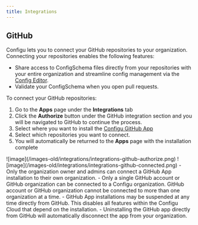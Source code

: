 ```yaml
---
title: Integrations
---
```


## GitHub

Configu lets you to connect your GitHub repositories to your organization. Connecting your repositories enables the following features:

- Share access to ConfigSchema files directly from your repositories with your entire organization and streamline config management via the [Config Editor](/platform/configs-editor).
- Validate your ConfigSchema when you open pull requests.

To connect your GitHub repositories:

1. Go to the **Apps** page under the **Integrations** tab
2. Click the **Authorize** button under the GitHub integration section and you will be navigated to GitHub to continue the process.
3. Select where you want to install the [Configu GitHub App](https://github.com/apps/configu)
4. Select which repositories you want to connect.
5. You will automatically be returned to the **Apps** page with the installation complete

<Frame>![image](/images-old/integrations/integrations-github-authorize.png)</Frame>

<Frame>![image](/images-old/integrations/integrations-github-connected.png)</Frame>

<Info>
- Only the organization owner and admins can connect a GitHub App installation to their own organization.
</Info>

<Warning>
- Only a single GitHub account or GitHub organization can be connected to a Configu organization. GitHub account or GitHub organization cannot be connected to more than one organization at a time.
- GitHub App installations may be suspended at any time directly from GitHub. This disables all features within the Configu Cloud that depend on the installation.
- Uninstalling the GitHub app directly from GitHub will automatically disconnect the app from your organization.

</Warning>
